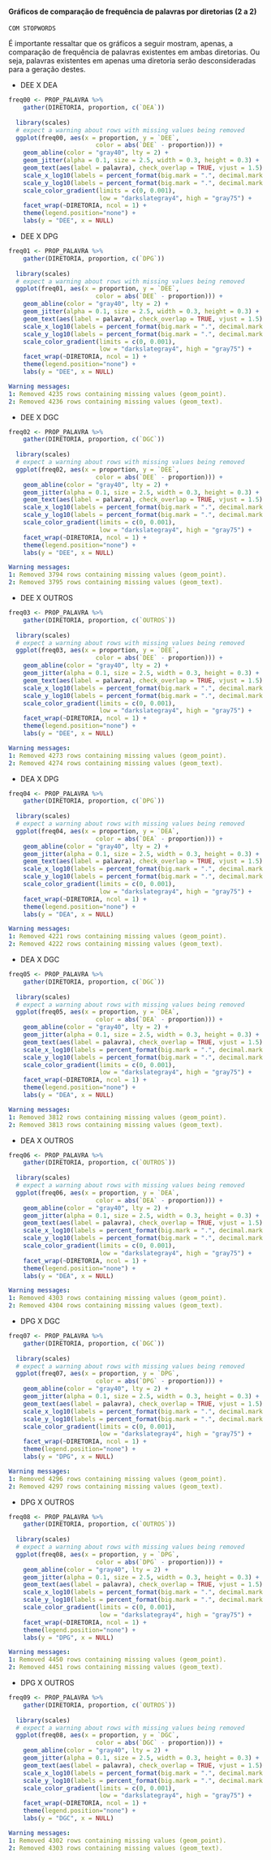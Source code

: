 #### Gráficos de comparação de frequência de palavras por diretorias (2 a 2)
`COM STOPWORDS`

É importante ressaltar que os gráficos a seguir mostram, apenas, a comparação de frequência de palavras existentes em ambas diretorias. Ou seja, palavras existentes em apenas uma diretoria serão desconsideradas para a geração destes.

- DEE X DEA
```r
freq00 <- PROP_PALAVRA %>%
    gather(DIRETORIA, proportion, c(`DEA`))
  
  library(scales)
  # expect a warning about rows with missing values being removed
  ggplot(freq00, aes(x = proportion, y = `DEE`,
                        color = abs(`DEE` - proportion))) +
    geom_abline(color = "gray40", lty = 2) +
    geom_jitter(alpha = 0.1, size = 2.5, width = 0.3, height = 0.3) +
    geom_text(aes(label = palavra), check_overlap = TRUE, vjust = 1.5) +
    scale_x_log10(labels = percent_format(big.mark = ".", decimal.mark = ",")) +
    scale_y_log10(labels = percent_format(big.mark = ".", decimal.mark = ",")) +
    scale_color_gradient(limits = c(0, 0.001),
                         low = "darkslategray4", high = "gray75") +
    facet_wrap(~DIRETORIA, ncol = 1) +
    theme(legend.position="none") +
    labs(y = "DEE", x = NULL)
```

- DEE X DPG
```r
freq01 <- PROP_PALAVRA %>%
    gather(DIRETORIA, proportion, c(`DPG`))
  
  library(scales)
  # expect a warning about rows with missing values being removed
  ggplot(freq01, aes(x = proportion, y = `DEE`,
                        color = abs(`DEE` - proportion))) +
    geom_abline(color = "gray40", lty = 2) +
    geom_jitter(alpha = 0.1, size = 2.5, width = 0.3, height = 0.3) +
    geom_text(aes(label = palavra), check_overlap = TRUE, vjust = 1.5) +
    scale_x_log10(labels = percent_format(big.mark = ".", decimal.mark = ",")) +
    scale_y_log10(labels = percent_format(big.mark = ".", decimal.mark = ",")) +
    scale_color_gradient(limits = c(0, 0.001),
                         low = "darkslategray4", high = "gray75") +
    facet_wrap(~DIRETORIA, ncol = 1) +
    theme(legend.position="none") +
    labs(y = "DEE", x = NULL)
```

```yaml
Warning messages:
1: Removed 4235 rows containing missing values (geom_point). 
2: Removed 4236 rows containing missing values (geom_text). 
```

- DEE X DGC
```r
freq02 <- PROP_PALAVRA %>%
    gather(DIRETORIA, proportion, c(`DGC`))
  
  library(scales)
  # expect a warning about rows with missing values being removed
  ggplot(freq02, aes(x = proportion, y = `DEE`,
                        color = abs(`DEE` - proportion))) +
    geom_abline(color = "gray40", lty = 2) +
    geom_jitter(alpha = 0.1, size = 2.5, width = 0.3, height = 0.3) +
    geom_text(aes(label = palavra), check_overlap = TRUE, vjust = 1.5) +
    scale_x_log10(labels = percent_format(big.mark = ".", decimal.mark = ",")) +
    scale_y_log10(labels = percent_format(big.mark = ".", decimal.mark = ",")) +
    scale_color_gradient(limits = c(0, 0.001),
                         low = "darkslategray4", high = "gray75") +
    facet_wrap(~DIRETORIA, ncol = 1) +
    theme(legend.position="none") +
    labs(y = "DEE", x = NULL)
```

```yaml
Warning messages:
1: Removed 3794 rows containing missing values (geom_point). 
2: Removed 3795 rows containing missing values (geom_text).
```

- DEE X OUTROS
```r
freq03 <- PROP_PALAVRA %>%
    gather(DIRETORIA, proportion, c(`OUTROS`))
  
  library(scales)
  # expect a warning about rows with missing values being removed
  ggplot(freq03, aes(x = proportion, y = `DEE`,
                        color = abs(`DEE` - proportion))) +
    geom_abline(color = "gray40", lty = 2) +
    geom_jitter(alpha = 0.1, size = 2.5, width = 0.3, height = 0.3) +
    geom_text(aes(label = palavra), check_overlap = TRUE, vjust = 1.5) +
    scale_x_log10(labels = percent_format(big.mark = ".", decimal.mark = ",")) +
    scale_y_log10(labels = percent_format(big.mark = ".", decimal.mark = ",")) +
    scale_color_gradient(limits = c(0, 0.001),
                         low = "darkslategray4", high = "gray75") +
    facet_wrap(~DIRETORIA, ncol = 1) +
    theme(legend.position="none") +
    labs(y = "DEE", x = NULL)
```

```yaml
Warning messages:
1: Removed 4273 rows containing missing values (geom_point). 
2: Removed 4274 rows containing missing values (geom_text).
```

- DEA X DPG
```r
freq04 <- PROP_PALAVRA %>%
    gather(DIRETORIA, proportion, c(`DPG`))
  
  library(scales)
  # expect a warning about rows with missing values being removed
  ggplot(freq04, aes(x = proportion, y = `DEA`,
                        color = abs(`DEA` - proportion))) +
    geom_abline(color = "gray40", lty = 2) +
    geom_jitter(alpha = 0.1, size = 2.5, width = 0.3, height = 0.3) +
    geom_text(aes(label = palavra), check_overlap = TRUE, vjust = 1.5) +
    scale_x_log10(labels = percent_format(big.mark = ".", decimal.mark = ",")) +
    scale_y_log10(labels = percent_format(big.mark = ".", decimal.mark = ",")) +
    scale_color_gradient(limits = c(0, 0.001),
                         low = "darkslategray4", high = "gray75") +
    facet_wrap(~DIRETORIA, ncol = 1) +
    theme(legend.position="none") +
    labs(y = "DEA", x = NULL)
```

```yaml
Warning messages:
1: Removed 4221 rows containing missing values (geom_point). 
2: Removed 4222 rows containing missing values (geom_text).
```

- DEA X DGC
```r
freq05 <- PROP_PALAVRA %>%
    gather(DIRETORIA, proportion, c(`DGC`))
  
  library(scales)
  # expect a warning about rows with missing values being removed
  ggplot(freq05, aes(x = proportion, y = `DEA`,
                        color = abs(`DEA` - proportion))) +
    geom_abline(color = "gray40", lty = 2) +
    geom_jitter(alpha = 0.1, size = 2.5, width = 0.3, height = 0.3) +
    geom_text(aes(label = palavra), check_overlap = TRUE, vjust = 1.5) +
    scale_x_log10(labels = percent_format(big.mark = ".", decimal.mark = ",")) +
    scale_y_log10(labels = percent_format(big.mark = ".", decimal.mark = ",")) +
    scale_color_gradient(limits = c(0, 0.001),
                         low = "darkslategray4", high = "gray75") +
    facet_wrap(~DIRETORIA, ncol = 1) +
    theme(legend.position="none") +
    labs(y = "DEA", x = NULL)
```

```yaml
Warning messages:
1: Removed 3812 rows containing missing values (geom_point). 
2: Removed 3813 rows containing missing values (geom_text).
```

- DEA X OUTROS
```r
freq06 <- PROP_PALAVRA %>%
    gather(DIRETORIA, proportion, c(`OUTROS`))
  
  library(scales)
  # expect a warning about rows with missing values being removed
  ggplot(freq06, aes(x = proportion, y = `DEA`,
                        color = abs(`DEA` - proportion))) +
    geom_abline(color = "gray40", lty = 2) +
    geom_jitter(alpha = 0.1, size = 2.5, width = 0.3, height = 0.3) +
    geom_text(aes(label = palavra), check_overlap = TRUE, vjust = 1.5) +
    scale_x_log10(labels = percent_format(big.mark = ".", decimal.mark = ",")) +
    scale_y_log10(labels = percent_format(big.mark = ".", decimal.mark = ",")) +
    scale_color_gradient(limits = c(0, 0.001),
                         low = "darkslategray4", high = "gray75") +
    facet_wrap(~DIRETORIA, ncol = 1) +
    theme(legend.position="none") +
    labs(y = "DEA", x = NULL)
```

```yaml
Warning messages:
1: Removed 4303 rows containing missing values (geom_point). 
2: Removed 4304 rows containing missing values (geom_text). 
```

- DPG X DGC
```r
freq07 <- PROP_PALAVRA %>%
    gather(DIRETORIA, proportion, c(`DGC`))
  
  library(scales)
  # expect a warning about rows with missing values being removed
  ggplot(freq07, aes(x = proportion, y = `DPG`,
                        color = abs(`DPG` - proportion))) +
    geom_abline(color = "gray40", lty = 2) +
    geom_jitter(alpha = 0.1, size = 2.5, width = 0.3, height = 0.3) +
    geom_text(aes(label = palavra), check_overlap = TRUE, vjust = 1.5) +
    scale_x_log10(labels = percent_format(big.mark = ".", decimal.mark = ",")) +
    scale_y_log10(labels = percent_format(big.mark = ".", decimal.mark = ",")) +
    scale_color_gradient(limits = c(0, 0.001),
                         low = "darkslategray4", high = "gray75") +
    facet_wrap(~DIRETORIA, ncol = 1) +
    theme(legend.position="none") +
    labs(y = "DPG", x = NULL)
```

```yaml
Warning messages:
1: Removed 4296 rows containing missing values (geom_point). 
2: Removed 4297 rows containing missing values (geom_text). 
```


- DPG X OUTROS
```r
freq08 <- PROP_PALAVRA %>%
    gather(DIRETORIA, proportion, c(`OUTROS`))
  
  library(scales)
  # expect a warning about rows with missing values being removed
  ggplot(freq08, aes(x = proportion, y = `DPG`,
                        color = abs(`DPG` - proportion))) +
    geom_abline(color = "gray40", lty = 2) +
    geom_jitter(alpha = 0.1, size = 2.5, width = 0.3, height = 0.3) +
    geom_text(aes(label = palavra), check_overlap = TRUE, vjust = 1.5) +
    scale_x_log10(labels = percent_format(big.mark = ".", decimal.mark = ",")) +
    scale_y_log10(labels = percent_format(big.mark = ".", decimal.mark = ",")) +
    scale_color_gradient(limits = c(0, 0.001),
                         low = "darkslategray4", high = "gray75") +
    facet_wrap(~DIRETORIA, ncol = 1) +
    theme(legend.position="none") +
    labs(y = "DPG", x = NULL)
```

```yaml
Warning messages:
1: Removed 4450 rows containing missing values (geom_point). 
2: Removed 4451 rows containing missing values (geom_text). 
```

- DPG X OUTROS
```r
freq09 <- PROP_PALAVRA %>%
    gather(DIRETORIA, proportion, c(`OUTROS`))
  
  library(scales)
  # expect a warning about rows with missing values being removed
  ggplot(freq08, aes(x = proportion, y = `DGC`,
                        color = abs(`DGC` - proportion))) +
    geom_abline(color = "gray40", lty = 2) +
    geom_jitter(alpha = 0.1, size = 2.5, width = 0.3, height = 0.3) +
    geom_text(aes(label = palavra), check_overlap = TRUE, vjust = 1.5) +
    scale_x_log10(labels = percent_format(big.mark = ".", decimal.mark = ",")) +
    scale_y_log10(labels = percent_format(big.mark = ".", decimal.mark = ",")) +
    scale_color_gradient(limits = c(0, 0.001),
                         low = "darkslategray4", high = "gray75") +
    facet_wrap(~DIRETORIA, ncol = 1) +
    theme(legend.position="none") +
    labs(y = "DGC", x = NULL)
```

```yaml
Warning messages:
1: Removed 4302 rows containing missing values (geom_point). 
2: Removed 4303 rows containing missing values (geom_text).
```

<!--
```yaml
DEE <- diretoria_palavras %>%
  filter(DIRETORIA == "DEE")

DEA <- diretoria_palavras %>%
  filter(DIRETORIA == "DEA")

DPG <- diretoria_palavras %>%
  filter(DIRETORIA == "DPG")

DGC <- diretoria_palavras %>%
  filter(DIRETORIA == "DGC")

OUTROS <- diretoria_palavras %>%
  filter(DIRETORIA == "OUTROS")

library(tidyr)
  freq01 <- bind_rows(mutate(DEE, DIRETORIA = "DEE"),
                         mutate(DEA, DIRETORIA = "DEA"),
                         mutate(DPG, DIRETORIA = "DPG"),
                         mutate(DGC, DIRETORIA = "DGC"),
                         mutate(OUTROS, DIRETORIA = "OUTROS")) %>%
    mutate(palavra = str_extract(palavra, "[a-z']+")) %>%
    count(DIRETORIA, palavra) %>%
    group_by(DIRETORIA) %>%
    mutate(proportion = n / sum(n)) %>%
    select(-n) %>%
    spread(DIRETORIA, proportion) %>%
    gather(DIRETORIA, proportion, c(`DEE`,`DEA`,`DPG`,`DGC`))
  
  library(scales)
  # expect a warning about rows with missing values being removed
  ggplot(freq01, aes(x = proportion, y = `OUTROS`,
                        color = abs(`OUTROS` - proportion))) +
    geom_abline(color = "gray40", lty = 2) +
    geom_jitter(alpha = 0.1, size = 2.5, width = 0.3, height = 0.3) +
    geom_text(aes(label = palavra), check_overlap = TRUE, vjust = 1.5) +
    scale_x_log10(labels = percent_format(big.mark = ".", decimal.mark = ",")) +
    scale_y_log10(labels = percent_format(big.mark = ".", decimal.mark = ",")) +
    scale_color_gradient(limits = c(0, 0.001),
                         low = "darkslategray4", high = "gray75") +
    facet_wrap(~DIRETORIA, ncol = 4) +
    theme(legend.position="none") +
    labs(y = "OUTROS", x = NULL)
```
-->